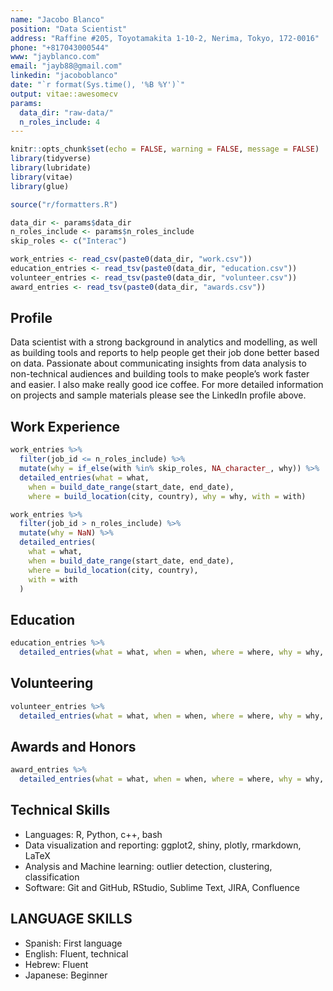 ```yaml
---
name: "Jacobo Blanco"
position: "Data Scientist"
address: "Raffine #205, Toyotamakita 1-10-2, Nerima, Tokyo, 172-0016"
phone: "+817043000544"
www: "jayblanco.com"
email: "jayb88@gmail.com"
linkedin: "jacoboblanco"
date: "`r format(Sys.time(), '%B %Y')`"
output: vitae::awesomecv
params:
  data_dir: "raw-data/"
  n_roles_include: 4
---
```


```r
knitr::opts_chunk$set(echo = FALSE, warning = FALSE, message = FALSE)
library(tidyverse)
library(lubridate)
library(vitae)
library(glue)

source("r/formatters.R")

data_dir <- params$data_dir
n_roles_include <- params$n_roles_include
skip_roles <- c("Interac")
```

```r
work_entries <- read_csv(paste0(data_dir, "work.csv"))
education_entries <- read_tsv(paste0(data_dir, "education.csv"))
volunteer_entries <- read_tsv(paste0(data_dir, "volunteer.csv"))
award_entries <- read_tsv(paste0(data_dir, "awards.csv"))
```


## Profile

Data scientist with a strong background in analytics and modelling, as well as building tools and reports to help people get their job done better based on data. Passionate about communicating insights from data analysis to non-technical audiences and building tools to make people's work faster and easier. I also make really good ice coffee. For more detailed information on projects and sample materials please see the LinkedIn profile above.

## Work Experience

```r
work_entries %>%
  filter(job_id <= n_roles_include) %>%
  mutate(why = if_else(with %in% skip_roles, NA_character_, why)) %>%
  detailed_entries(what = what,
    when = build_date_range(start_date, end_date),
    where = build_location(city, country), why = why, with = with)
```

```r
work_entries %>%
  filter(job_id > n_roles_include) %>%
  mutate(why = NaN) %>%
  detailed_entries(
    what = what,
    when = build_date_range(start_date, end_date),
    where = build_location(city, country),
    with = with
  )
```
\newpage
## Education

```r
education_entries %>%
  detailed_entries(what = what, when = when, where = where, why = why, with = with)
```

## Volunteering

```r
volunteer_entries %>%
  detailed_entries(what = what, when = when, where = where, why = why, with = with)
```

## Awards and Honors

```r
award_entries %>%
  detailed_entries(what = what, when = when, where = where, why = why, with = with)
```

## Technical Skills

* Languages: R, Python, c++, bash
* Data visualization and reporting: ggplot2, shiny, plotly, rmarkdown, LaTeX
* Analysis and Machine learning: outlier detection, clustering, classification
* Software: Git and GitHub, RStudio, Sublime Text, JIRA, Confluence

## LANGUAGE SKILLS

* Spanish: First language
* English: Fluent, technical
* Hebrew: Fluent
* Japanese: Beginner

